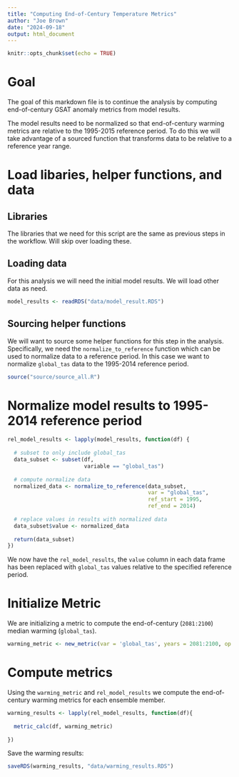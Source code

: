 ```yaml
---
title: "Computing End-of-Century Temperature Metrics"
author: "Joe Brown"
date: "2024-09-18"
output: html_document
---
```


```r
knitr::opts_chunk$set(echo = TRUE)
```

# Goal

The goal of this markdown file is to continue the analysis by computing end-of-century GSAT anomaly metrics from model results. 

The model results need to be normalized so that end-of-century warming metrics are relative to the 1995-2015 reference period. To do this we will take advantage of a sourced function that transforms data to be relative to a reference year range. 

# Load libaries, helper functions, and data

## Libraries

The libraries that we need for this script are the same as previous steps in the workflow. Will skip over loading these.

## Loading data

For this analysis we will need the initial model results. We will load other data as need.

```r
model_results <- readRDS("data/model_result.RDS")

```

## Sourcing helper functions 

We will want to source some helper functions for this step in the analysis. Specifically, we need the `normalize_to_reference` function which can be used to normalize data to a reference period. In this case we want to normalize `global_tas` data to the 1995-2014 reference period.

```r
source("source/source_all.R")

```

# Normalize model results to 1995-2014 reference period

```r
rel_model_results <- lapply(model_results, function(df) {
  
  # subset to only include global_tas
  data_subset <- subset(df, 
                        variable == "global_tas")
  
  # compute normalize data
  normalized_data <- normalize_to_reference(data_subset,
                                            var = "global_tas",
                                            ref_start = 1995,
                                            ref_end = 2014)
  
  # replace values in results with normalized data
  data_subset$value <- normalized_data
  
  return(data_subset)
})

```

We now have the `rel_model_results`, the `value` column in each data frame has been replaced with `global_tas` values relative to the specified reference period.

# Initialize Metric 

We are initializing a metric to compute the end-of-century (`2081:2100`) median warming (`global_tas`).

```r
warming_metric <- new_metric(var = 'global_tas', years = 2081:2100, op = median)

```

# Compute metrics 

Using the `warming_metric` and `rel_model_results` we compute the end-of-century warming metrics for each ensemble member.

```r
warming_results <- lapply(rel_model_results, function(df){
  
  metric_calc(df, warming_metric)
  
})

```

Save the warming results:

```r
saveRDS(warming_results, "data/warming_results.RDS")

```



